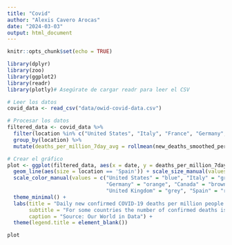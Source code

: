 ```yaml
---
title: "Covid"
author: "Alexis Cavero Arocas"
date: "2024-03-03"
output: html_document
---
```


```r
knitr::opts_chunk$set(echo = TRUE)
```




```r

library(dplyr)
library(zoo)
library(ggplot2)
library(readr)
library(plotly)# Asegúrate de cargar readr para leer el CSV

# Leer los datos
covid_data <- read_csv("data/owid-covid-data.csv")

# Procesar los datos
filtered_data <- covid_data %>%
  filter(location %in% c("United States", "Italy", "France", "Germany", "Canada", "Japan", "United Kingdom", "Spain")) %>%
  group_by(location) %>%
  mutate(deaths_per_million_7day_avg = rollmean(new_deaths_smoothed_per_million, 7, fill = NA, align = 'right'))  # Asegúrate de que el nombre de la columna sea correcto

# Crear el gráfico
plot <- ggplot(filtered_data, aes(x = date, y = deaths_per_million_7day_avg, color = location, group = location)) +
  geom_line(aes(size = location == 'Spain')) + scale_size_manual(values = c("TRUE" = 1, "FALSE" = 0.5)) + 
  scale_color_manual(values = c("United States" = "blue", "Italy" = "green", "France" = "purple", 
                                "Germany" = "orange", "Canada" = "brown", "Japan" = "pink", 
                                "United Kingdom" = "grey", "Spain" = "red")) +
  theme_minimal() +
  labs(title = "Daily new confirmed COVID-19 deaths per million people (7-day rolling average)", 
       subtitle = "For some countries the number of confirmed deaths is much lower than the true number of deaths.",
       caption = "Source: Our World in Data") +
  theme(legend.title = element_blank())

plot




```

